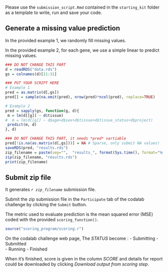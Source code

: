 Please use the `submission_script.Rmd` contained in the `starting_kit` folder as a template to write, run and save your code.


## Generate a missing value prediction

In the provided example 1, we randomly fill missing values.

In the provided example 2, for each gene, we use a simple linear to predict missing values.



```r
### DO NOT CHANGE THIS PART
d = readRDS("data.rds")
gs = colnames(d)[11:31]

### PUT YOUR SCRIPT HERE
# Example 1
pred = as.matrix(d[,gs])
pred[] = sample(na.omit(pred), nrow(pred)*ncol(pred), replace=TRUE)

# Example 2
pred = sapply(gs, function(g, d){
 m = lm(d[[g]] ~ d$tissue)
#  m = lm(d[[g]] ~ d$age+d$sex+d$tissue+d$tissue_status+d$project)
 predict(m, d)
}, d)

### DO NOT CHANGE THIS PART, it needs *pred* vartiable
pred[!is.na(as.matrix(d[,gs]))] = NA # Sparse, only submit NA values!
saveRDS(pred, "results.rds")
zip_filename = paste(sep="",  "results_", format(Sys.time(), format="%m_%d_%Y_%s"), ".zip")
zip(zip_filename, "results.rds")
print(zip_filename)
```

## Submit zip file

It generates *`r zip_filename`* submission file.

Submit the zip submission file in the `Participate` tab of the codalab challenge by clicking the `Submit` button.

The metric used to evaluate prediction is the mean squared error (MSE) coded with the provided `scoring_function()`.

```r
source("scoring_program/scoring.r")
```

On the codalab challenge web page, The *STATUS* become : 
  - Submitting
  - Submitted	
  - Running
  - Finished


When it’s finished, score is given in the column *SCORE* and details for report could be downloaded by clicking *Download output from scoring step*.



